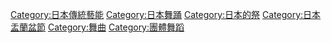 {{Commons category|Bon odori}}
{{Catmore}}

[[Category:日本傳統藝能|Category:日本傳統藝能]]
[[Category:日本舞踊|Category:日本舞踊]]
[[Category:日本的祭|Category:日本的祭]]
[[Category:日本盂蘭盆節|Category:日本盂蘭盆節]]
[[Category:舞曲|Category:舞曲]]
[[Category:團體舞蹈|Category:團體舞蹈]]